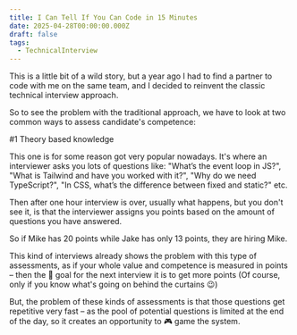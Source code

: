 ```yaml
---
title: I Can Tell If You Can Code in 15 Minutes
date: 2025-04-28T00:00:00.000Z
draft: false
tags:
  - TechnicalInterview
---
```


This is a little bit of a wild story, but a year ago I had to find a partner to code with me on the same team, and I decided to reinvent the classic technical interview approach.

So to see the problem with the traditional approach, we have to look at two common ways to assess candidate's competence:

\#1 Theory based knowledge

This one is for some reason got very popular nowadays. It's where an interviewer asks you lots of questions like: "What’s the event loop in JS?", "What is Tailwind and have you worked with it?", "Why do we need TypeScript?", "In CSS, what’s the difference between fixed and static?" etc.

Then after one hour interview is over, usually what happens, but you don't see it, is that the interviewer assigns you points based on the amount of questions you have answered.

So if Mike has 20 points while Jake has only 13 points, they are hiring Mike.

This kind of interviews already shows the problem with this type of assessments, as if your whole value and competence is measured in points – then the 🎯 goal for the next interview it is to get more points (Of course, only if you know what's going on behind the curtains 😉)

But, the problem of these kinds of assessments is that those questions get repetitive very fast – as the pool of potential questions is limited at the end of the day, so it creates an opportunity to 🎮 game the system.
